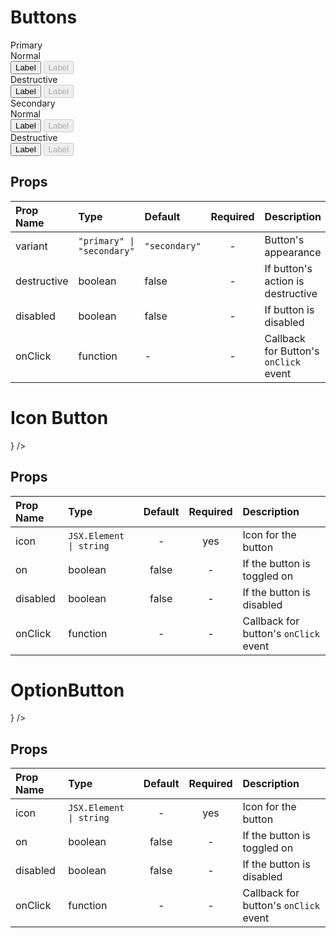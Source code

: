 
<Meta title="MDX|Buttons" component={Button} />

# Buttons

<Story name="Buttons">
  <div>
    <div className="component-box">
      <Text size="xlarge" weight="bold">
        Primary
      </Text>
      <br />
      <Text size="large">Normal</Text>
      <div>
        <Button variant="primary">Label</Button>
        <Button variant="primary" disabled={true}>
          Label
        </Button>
      </div>
      <Text size="large">Destructive</Text>
      <div>
        <Button variant="primary" destructive>
          Label
        </Button>
        <Button variant="primary" disabled={true} destructive>
          Label
        </Button>
      </div>
    </div>
    <div className="component-box">
      <Text size="xlarge" weight="bold">
        Secondary
      </Text>
      <br />
      <Text size="large">Normal</Text>
      <div>
        <Button>Label</Button>
        <Button disabled={true}>Label</Button>
      </div>
      <Text size="large">Destructive</Text>
      <div>
        <Button destructive>Label</Button>
        <Button disabled={true} destructive>
          Label
        </Button>
      </div>
    </div>
  </div>
</Story>

<div className="props-table">

## Props

| Prop Name   | Type                   | Default     | Required | Description                           |
| :---------- | :--------------------- | :---------- | :------: | :------------------------------------ |
| variant     | <code>"primary" &#124; "secondary"</code> | <code>"secondary"</code> |    -     | Button's appearance                   |
| destructive | boolean                | false       |    -     | If button's action is destructive     |
| disabled    | boolean                | false       |    -     | If button is disabled                 |
| onClick     | function               | -           |    -     | Callback for Button's `onClick` event |

</div>

# Icon Button

<Story name="IconButton">
  <div className="component-box">
    <IconButton
      icon={<Icon name="Styles" />}
    />
  </div>
</Story>

<div className="props-table">

## Props

| Prop Name | Type                  | Default | Required | Description                           |
| :-------- | :-------------------- | :-----: | :------: | :------------------------------------ |
| icon      | <code>JSX.Element &#124; string</code> |    -    |   yes    | Icon for the button                   |
| on        | boolean               |  false  |    -     | If the button is toggled on           |
| disabled  | boolean               |  false  |    -     | If the button is disabled             |
| onClick   | function              |    -    |    -     | Callback for button's `onClick` event |

</div>

# OptionButton

<Story name="OptionButton">
  <div className="component-box">
    <OptionButton
      icon={<Icon name="LinkConnected" size={32} />}
    />
  </div>
</Story>

<div className="props-table">

## Props

| Prop Name | Type                  | Default | Required | Description                           |
| :-------- | :-------------------- | :-----: | :------: | :------------------------------------ |
| icon      | <code>JSX.Element &#124; string</code> |    -    |   yes    | Icon for the button                   |
| on        | boolean               |  false  |    -     | If the button is toggled on           |
| disabled  | boolean               |  false  |    -     | If the button is disabled             |
| onClick   | function              |    -    |    -     | Callback for button's `onClick` event |

</div>

